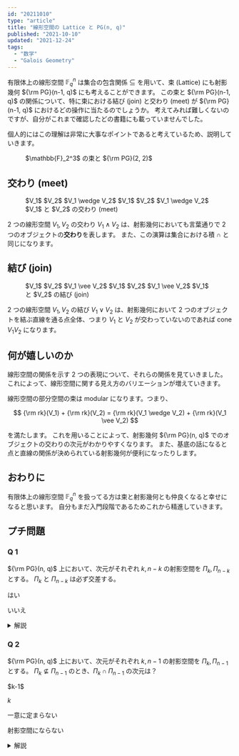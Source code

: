 ```yaml
---
id: "20211010"
type: "article"
title: "線形空間の Lattice と PG(n, q)"
published: "2021-10-10"
updated: "2021-12-24"
tags:
  - "数学"
  - "Galois Geometry"
---
```


有限体上の線形空間 $\mathbb{F}_q^n$ は集合の包含関係 $\subseteq$ を用いて、束 (Lattice) にも射影幾何 ${\rm PG}(n-1, q)$ にも考えることができます。
この束と ${\rm PG}(n-1, q)$ の関係について、特に束における結び (join) と交わり (meet) が ${\rm PG}(n-1, q)$ におけるどの操作に当たるのでしょうか。
考えてみれば難しくないのですが、自分がこれまで確認したどの書籍にも載っていませんでした。

個人的にはこの理解は非常に大事なポイントであると考えているため、説明していきます。

<Figure>
  <Geometry domain={{ x: [0, 500], y: [0, 200] }}>
    <GLine points={['p1', 'p2']} />
    <GLine points={['p1', 'p3']} />
    <GLine points={['p1', 'p4']} />
    <GLine points={['p2', 'p5']} />
    <GLine points={['p2', 'p6']} />
    <GLine points={['p3', 'p6']} />
    <GLine points={['p3', 'p7']} />
    <GLine points={['p4', 'p5']} />
    <GLine points={['p4', 'p7']} />
    <GLine points={['p8', 'p5']} />
    <GLine points={['p8', 'p6']} />
    <GLine points={['p8', 'p7']} />
    <GPoint id="p1" x={125} y={30} />
    <GPoint id="p2" x={75} y={80} />
    <GPoint id="p3" x={125} y={80} />
    <GPoint id="p4" x={175} y={80} />
    <GPoint id="p5" x={75} y={130} />
    <GPoint id="p6" x={125} y={130} />
    <GPoint id="p7" x={175} y={130} />
    <GPoint id="p8" x={125} y={180} />
    <GLine points={['f1', 'f2']} />
    <GLine points={['f2', 'f3']} />
    <GLine points={['f3', 'f1']} />
    <GLine points={['f1', 'f5']} />
    <GLine points={['f2', 'f6']} />
    <GLine points={['f3', 'f7']} />
    <GCircle points={['f5', 'f6', 'f7']} />
    <GPoint id="f1" x={375} y={30} />
    <GPoint id="f2" x={300} y={180} />
    <GPoint id="f3" x={450} y={180} />
    <GPoint id="f4" x={375} y={130} />
    <GPoint id="f5" x={375} y={180} />
    <GPoint id="f6" x={413} y={105} />
    <GPoint id="f7" x={337} y={105} />
  </Geometry>
  <Figure.Caption>$\mathbb{F}_2^3$ の束と ${\rm PG}(2, 2)$</Figure.Caption>
</Figure>

## 交わり (meet)

<Figure>
  <Geometry domain={{ x: [0, 500], y: [0, 200] }}>
    <GLine points={["p5", [25, 50]]} color="textTertiary" strokeDasharray="4" />
    <GLine
      points={["p7", [225, 50]]}
      color="textTertiary"
      strokeDasharray="4"
    />
    <GLine
      points={["p5", [25, 150]]}
      color="textTertiary"
      strokeDasharray="4"
    />
    <GLine
      points={["p6", [75, 150]]}
      color="textTertiary"
      strokeDasharray="4"
    />
    <GLine
      points={["p6", [175, 150]]}
      color="textTertiary"
      strokeDasharray="4"
    />
    <GLine
      points={["p7", [225, 150]]}
      color="textTertiary"
      strokeDasharray="4"
    />
    <GLine points={["p2", "p5"]} />
    <GLine points={["p2", "p6"]} color="textTertiary" />
    <GLine points={["p3", "p6"]} color="textTertiary" />
    <GLine points={["p3", "p7"]} color="textTertiary" />
    <GLine points={["p4", "p5"]} color="textTertiary" />
    <GLine points={["p4", "p7"]} color="textTertiary" />
    <GLine points={["p8", "p5"]} />
    <GLine points={["p8", "p6"]} color="textTertiary" />
    <GLine points={["p8", "p7"]} />
    <GPoint id="p2" x={75} y={50} color="secondary" />
    <GPoint id="p3" x={125} y={50} color="textTertiary" />
    <GPoint id="p4" x={175} y={50} color="textTertiary" />
    <GPoint id="p5" x={75} y={100} color="textTertiary" />
    <GPoint id="p6" x={125} y={100} color="textTertiary" />
    <GPoint id="p7" x={175} y={100} color="secondary" />
    <GPoint id="p8" x={125} y={150} color="primary" />
    <GLine points={["pg1", [300, 180]]} color="secondary" strokeDasharray="4" />
    <GPlane
      points={[
        [275, 50],
        [450, 50],
        [475, 150],
        [300, 150],
      ]}
      color="secondary"
      opacity="0.5"
    />
    <GLine points={["pg1", [500, 20]]} color="secondary" />
    <GPoint id="pg1" x={400} y={100} color="primary" />
    <GText x={40} y={30}>
      $V_1$
    </GText>
    <GText x={190} y={90}>
      $V_2$
    </GText>
    <GText x={90} y={160}>
      $V_1 \wedge V_2$
    </GText>
    <GText x={290} y={55}>
      $V_1$
    </GText>
    <GText x={470} y={45}>
      $V_2$
    </GText>
    <GText x={410} y={110}>
      $V_1 \wedge V_2$
    </GText>
  </Geometry>
  <Figure.Caption>$V_1$ と $V_2$ の交わり (meet)</Figure.Caption>
</Figure>

2 つの線形空間 $V_1, V_2$ の交わり $V_1 \wedge V_2$ は、射影幾何においても言葉通りで 2 つのオブジェクトの**交わり**を表します。
また、この演算は集合における積 $\cap$ と同じになります。

## 結び (join)

<Figure>
  <Geometry domain={{ x: [0, 500], y: [0, 200] }}>
    <GLine points={["p5", [25, 50]]} color="textTertiary" strokeDasharray="4" />
    <GLine
      points={["p7", [225, 50]]}
      color="textTertiary"
      strokeDasharray="4"
    />
    <GLine
      points={["p5", [25, 150]]}
      color="textTertiary"
      strokeDasharray="4"
    />
    <GLine points={["p6", [75, 50]]} color="textTertiary" strokeDasharray="4" />
    <GLine
      points={["p6", [175, 50]]}
      color="textTertiary"
      strokeDasharray="4"
    />
    <GLine
      points={["p7", [225, 150]]}
      color="textTertiary"
      strokeDasharray="4"
    />
    <GLine points={["p2", "p5"]} />
    <GLine points={["p2", "p6"]} color="textTertiary" />
    <GLine points={["p3", "p6"]} color="textTertiary" />
    <GLine points={["p3", "p7"]} color="textTertiary" />
    <GLine points={["p4", "p5"]} color="textTertiary" />
    <GLine points={["p4", "p7"]} color="textTertiary" />
    <GLine points={["p8", "p5"]} />
    <GLine points={["p8", "p6"]} color="textTertiary" />
    <GLine points={["p8", "p7"]} />
    <GPoint id="p2" x={75} y={150} color="secondary" />
    <GPoint id="p3" x={125} y={150} color="textTertiary" />
    <GPoint id="p4" x={175} y={150} color="textTertiary" />
    <GPoint id="p5" x={75} y={100} color="textTertiary" />
    <GPoint id="p6" x={125} y={100} color="textTertiary" />
    <GPoint id="p7" x={175} y={100} color="secondary" />
    <GPoint id="p8" x={125} y={50} color="primary" />
    <GPlane
      points={[
        [275, 100],
        [450, 100],
        [475, 150],
        [300, 150],
      ]}
      color="secondary"
      opacity="0.5"
    />
    <GLine points={["pg1", "pg2"]} color="primary" extend={60} />
    <GLine points={["pg1", "pg3"]} color="primary" extend={60} />
    <GLine points={["pg1", "pg4"]} color="primary" extend={60} />
    <GLine points={["pg1", "pg5"]} color="primary" extend={60} />
    <GLine points={["pg1", "pg6"]} color="primary" extend={60} />
    <GPoint id="pg1" x={375} y={50} color="secondary" />
    <GPoint id="pg2" x={325} y={130} color="secondary" />
    <GPoint id="pg3" x={335} y={110} color="secondary" />
    <GPoint id="pg4" x={360} y={115} color="secondary" />
    <GPoint id="pg5" x={390} y={130} color="secondary" />
    <GPoint id="pg6" x={410} y={112} color="secondary" />
    <GText x={40} y={150}>
      $V_1$
    </GText>
    <GText x={190} y={90}>
      $V_2$
    </GText>
    <GText x={90} y={20}>
      $V_1 \vee V_2$
    </GText>
    <GText x={340} y={40}>
      $V_1$
    </GText>
    <GText x={445} y={125}>
      $V_2$
    </GText>
    <GText x={400} y={10}>
      $V_1 \vee V_2$
    </GText>
  </Geometry>
  <Figure.Caption>$V_1$ と $V_2$ の結び (join)</Figure.Caption>
</Figure>

2 つの線形空間 $V_1, V_2$ の結び $V_1 \vee V_2$ は、射影幾何において 2 つのオブジェクトを結ぶ直線を通る点全体、つまり $V_1$ と $V_2$ が交わっていないのであれば cone $V_1 V_2$ になります。

## 何が嬉しいのか

線形空間の関係を示す 2 つの表現について、それらの関係を見ていきました。
これによって、線形空間に関する見え方のバリエーションが増えていきます。

線形空間の部分空間の束は modular になります。つまり、

$$
{\rm rk}(V_1) + {\rm rk}(V_2) = {\rm rk}(V_1 \wedge V_2) + {\rm rk}(V_1 \vee V_2)
$$

を満たします。
これを用いることによって、射影幾何 ${\rm PG}(n, q)$ でのオブジェクトの交わりの次元がわかりやすくなります。
また、基底の話になると点と直線の関係が決められている射影幾何が便利になったりします。

## おわりに

有限体上の線形空間 $\mathbb{F}_q^n$ を扱ってる方は束と射影幾何とも仲良くなると幸せになると思います。
自分もまだ入門段階であるためこれから精進していきます。

## プチ問題

### Q 1

${\rm PG}(n, q)$ 上において、次元がそれぞれ $k, n-k$ の射影空間を $\Pi_k, \Pi_{n-k}$ とする。
$\Pi_k$ と $\Pi_{n-k}$ は必ず交差する。

<Choices correct={0}>
  <Choice>はい</Choice>

  <Choice>いいえ</Choice>
</Choices>

<details>
<summary>解説</summary>

束が modular であることから、

$$
\begin{aligned}
  {\rm rk}(\Pi_k \wedge \Pi_{n-k}) &= {\rm rk}(\Pi_k) + {\rm rk}(\Pi_{n-k}) - {\rm rk}(\Pi_k \vee \Pi_{n-k}) \\
  &= k + n-k - {\rm rk}(\Pi_k \vee \Pi_{n-k}) \\
  &\geq k + n-k - n = 0.
\end{aligned}
$$

0 次元射影空間は点にあたるため、少なくとも点で交差します。

</details>

### Q 2

${\rm PG}(n, q)$ 上において、次元がそれぞれ $k, n-1$ の射影空間を $\Pi_k, \Pi_{n-1}$ とする。
$\Pi_k \not\subseteq \Pi_{n-1}$ のとき、$\Pi_k \cap \Pi_{n-1}$ の次元は？

<Choices correct={0}>
<Choice>$k-1$</Choice>

<Choice>$k$</Choice>

<Choice>一意に定まらない</Choice>

<Choice>射影空間にならない</Choice>
</Choices>

<details>
<summary>解説</summary>

射影空間の集合の積は、線形空間の束の交わり (meet) と同じであり、射影空間になります。
$\Pi_k$ と $\Pi_{n-1}$ の結び (join) は ${\rm PG}(n, q)$ そのものになり、

$$
\begin{aligned}
  {\rm rk}(\Pi_k \wedge \Pi_{n-1}) &= {\rm rk}(\Pi_k) + {\rm rk}(\Pi_{n-1}) - {\rm rk}(\Pi_k \vee \Pi_{n-1}) \\
  &= k + n-1 - n\\
  &= k-1.
\end{aligned}
$$

つまり、射影空間における次元は $k-1$ になります。

</details>
